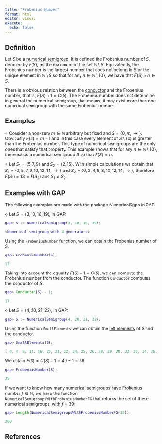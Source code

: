 ```yaml
---
title: "Frobenius Number"
format: html
editor: visual
execute:
  echo: false
---
```


## Definition

Let $S$ be a [numerical semigroup](Numerical-semigroup.qmd). It is defined the Frobenius number of $S$, denoted by $F(S)$, as the maximum of the set $\mathbb{N} \setminus S$. Equivalently, the Frobenius number is the largest number that does not belong to $S$ or the unique element in $\mathbb{N} \setminus S$ so that for any $n \in \mathbb{N} \setminus \{0\}$, we have that $F(S) + n \in S$.

There is a obvious relation between the [conductor](Conductor.qmd) and the Frobenius number, that is, $F(S) + 1 = C(S)$. The Frobenius number does not determine in general the numerical semigroup, that means, it may exist more than one numerical semigroup with the same Frobenius number.

## Examples

$\circ$ Consider a non-zero $m \in \mathbb{N}$ arbitrary but fixed and $S = \{0, m, \rightarrow\}$. Obviously $F(S) = m-1$ and in this case every element of $S \setminus \{0\}$ is greater than the Frobenius number. This type of numerical semigroups are the only ones that satisfy that property. This example shows that for any $n \in \mathbb{N} \setminus \{0\}$, there exists a numerical semigroup $S$ so that $F(S) = n$.

$\circ$ Let $S_1 = \langle 5, 7, 9 \rangle$ and $S_2 = \langle 2, 15 \rangle$. With simple calculations we obtain that $S_1 = \{0, 5, 7, 9, 10, 12, 14, \rightarrow \}$ and $S_2 = \{0, 2,4,6,8,10,12,14, \rightarrow\}$, therefore $F(S_1) = 13 = F(S_2)$ and $S_1 \ne S_2$.

## Examples with GAP

The following examples are made with the package NumericalSgps in GAP.

$\diamond$ Let $S = \langle 3, 10, 16, 19 \rangle$, in GAP:

```GAP
gap> S := NumericalSemigroup(3, 10, 16, 19);

<Numerical semigroup with 4 generators>

```

Using the `FrobeniusNumber` function, we can obtain the Frobenius number of $S$.

```GAP
gap> FrobeniusNumber(S);

17
```

Taking into account the equality $F(S) + 1 = C(S)$, we can compute the Frobenius number from the conductor. The function `Conductor` computes the conductor of $S$.

```GAP
gap> Conductor(S) - 1;

17
```

$\diamond$ Let $S = \langle 4, 20, 21, 22 \rangle$, in GAP:

```GAP
gap> S := NumericalSemigroup(4, 20, 21, 22);
```

Using the function `SmallElements` we can obtain the [left elements](Left-elements.qmd) of S and the conductor.

```GAP
gap> SmallElements(S);

[ 0, 4, 8, 12, 16, 20, 21, 22, 24, 25, 26, 28, 29, 30, 32, 33, 34, 36, 37, 38, 40 ]

```

We obtain $F(S) = C(S) - 1 = 40 - 1 = 39$.

```GAP
gap> FrobeniusNumber(S);

39
```

If we want to know how many numerical semigroups have Frobenius number $f \in \mathbb{N}$, we have the function `NumericalSemigroupsWithFrobeniusNumberFG` that returns the set of these numerical semigroups, with $f = 39$:

```GAP
gap> Length(NumericalSemigroupsWithFrobeniusNumberFG(15));

200
```

## References
